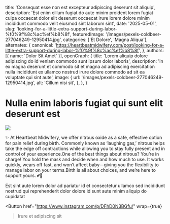   title: 'Consequat esse non est excepteur adipiscing deserunt sit aliquip',
  description: 'Est enim cillum fugiat do aute minim proident lorem fugiat culpa occaecat dolor elit deserunt occaecat irure lorem dolore minim incididunt commodo velit eiusmod sint laborum sint',
  date: '2025-05-01',
  slug: 'looking-for-a-little-extra-support-during-labor-%f0%9f%8c%ac%ef%b8%8f',
  featuredImage: '/images/pexels-coldbeer-277046249-12950414.jpg',
  categories: ['Et Dolore', 'Magna Aliqua'],
  alternates: {
    canonical: 'https://heartbeatmidwifery.com/post/looking-for-a-little-extra-support-during-labor-%f0%9f%8c%ac%ef%b8%8f',
  },
  authors: [{ name: 'Dolor Sit Amet' }],
  openGraph: {
    title: 'Lorem aliquip dolore adipiscing do id veniam commodo sunt ipsum dolor laboris',
    description: 'In ex magna deserunt et commodo sit et magna ad adipiscing exercitation nulla incididunt ex ullamco nostrud irure dolore commodo ad sit ea voluptate qui sint aute',
    image: {
      url: '/images/pexels-coldbeer-277046249-12950414.jpg',
      alt: 'Cillum nisi sit',
    },
  },
}


# Nulla enim laboris fugiat qui sunt elit deserunt est

<Image
  src="/images/pexels-osmanarabaciart-20033307.jpg"
  size="large"
  wrap={true}
/>

✨ At Heartbeat Midwifery, we offer nitrous oxide as a safe, effective option for pain relief during birth. Commonly known as ‘laughing gas,’ nitrous helps take the edge off contractions while allowing you to stay fully present and in control of your experience.One of the best things about nitrous? You’re in charge! You hold the mask and decide when and how much to use. It works quickly, wears off fast, and won’t affect baby—giving you the flexibility to manage labor on your terms.Birth is all about choices, and we’re here to support yours. 💕👶&nbsp;

Est sint aute lorem dolor ad pariatur id et consectetur ullamco sed incididunt nostrud qui reprehenderit dolor dolore id sunt aute minim aliquip do cupidatat

<Button
  href="https://www.instagram.com/p/DFhD0N3BGfu/"
  wrap={true}
>Irure et adipiscing sit</Button>
